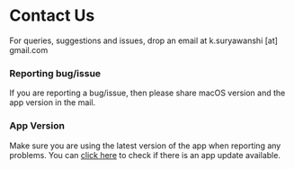 # Contact Us

For queries, suggestions and issues, drop an email at k.suryawanshi [at] gmail.com

### Reporting bug/issue
If you are reporting a bug/issue, then please share macOS version and the app version in the mail.

### App Version
Make sure you are using the latest version of the app when reporting any problems.
You can [click here](macappstore://itunes.apple.com/app/id1472935217?pt=109796802&ct=website-download-button&mt=8) to check if there is an app update available.
